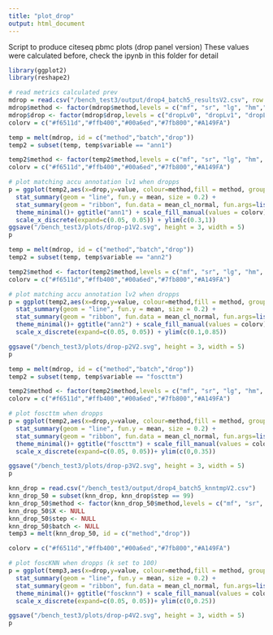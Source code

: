 ```yaml
---
title: "plot_drop"
output: html_document
---
```


Script to produce citeseq pbmc plots (drop panel version)
These values were calculated before, check the ipynb in this folder for detail

```r
library(ggplot2)
library(reshape2)

# read metrics calculated prev
mdrop = read.csv("/bench_test3/output/drop4_batch5_resultsV2.csv", row.names = 1)
mdrop$method <- factor(mdrop$method,levels = c("mf", "sr", "lg", "hm","bsc"))
mdrop$drop <- factor(mdrop$drop,levels = c("dropLv0", "dropLv1", "dropLv2", "dropLv3"))
colorv = c("#f6511d","#ffb400","#00a6ed","#7fb800","#A149FA")
```


```r
temp = melt(mdrop, id = c("method","batch","drop"))
temp2 = subset(temp, temp$variable == "ann1")

temp2$method <- factor(temp2$method,levels = c("mf", "sr", "lg", "hm", "bsc"))
colorv = c("#f6511d","#ffb400","#00a6ed","#7fb800","#A149FA")

# plot matching accu annotation lv1 when dropps
p = ggplot(temp2,aes(x=drop,y=value, colour=method,fill = method, group = method)) +
  stat_summary(geom = "line", fun.y = mean, size = 0.2) +
  stat_summary(geom = "ribbon", fun.data = mean_cl_normal, fun.args=list(conf.int=0.85), alpha = 0.2, colour = NA) +
  theme_minimal()+ ggtitle("ann1") + scale_fill_manual(values = colorv) + scale_color_manual(values = colorv)+
  scale_x_discrete(expand=c(0.05, 0.05)) + ylim(c(0.3,1))
ggsave("/bench_test3/plots/drop-p1V2.svg", height = 3, width = 5)
p
```

```r
temp = melt(mdrop, id = c("method","batch","drop"))
temp2 = subset(temp, temp$variable == "ann2")

temp2$method <- factor(temp2$method,levels = c("mf", "sr", "lg", "hm", "bsc"))
colorv = c("#f6511d","#ffb400","#00a6ed","#7fb800","#A149FA")

# plot matching accu annotation lv2 when dropps
p = ggplot(temp2,aes(x=drop,y=value, colour=method,fill = method, group = method)) +
  stat_summary(geom = "line", fun.y = mean, size = 0.2) +
  stat_summary(geom = "ribbon", fun.data = mean_cl_normal, fun.args=list(conf.int=0.85), alpha = 0.2, colour = NA) +
  theme_minimal()+ ggtitle("ann2") + scale_fill_manual(values = colorv) + scale_color_manual(values = colorv) +
  scale_x_discrete(expand=c(0.05, 0.05)) + ylim(c(0.1,0.85))

ggsave("/bench_test3/plots/drop-p2V2.svg", height = 3, width = 5)
p
```


```r
temp = melt(mdrop, id = c("method","batch","drop"))
temp2 = subset(temp, temp$variable == "foscttm")

temp2$method <- factor(temp2$method,levels = c("mf", "sr", "lg", "hm", "bsc"))
colorv = c("#f6511d","#ffb400","#00a6ed","#7fb800","#A149FA")

# plot foscttm when dropps
p = ggplot(temp2,aes(x=drop,y=value, colour=method,fill = method, group = method)) +
  stat_summary(geom = "line", fun.y = mean, size = 0.2) +
  stat_summary(geom = "ribbon", fun.data = mean_cl_normal, fun.args=list(conf.int=0.85), alpha = 0.2, colour = NA) +
  theme_minimal()+ ggtitle("foscttm") + scale_fill_manual(values = colorv) + scale_color_manual(values = colorv)+
  scale_x_discrete(expand=c(0.05, 0.05))+ ylim(c(0,0.35))

ggsave("/bench_test3/plots/drop-p3V2.svg", height = 3, width = 5)
p
```


```r
knn_drop = read.csv("/bench_test3/output/drop4_batch5_knntmpV2.csv")
knn_drop_50 = subset(knn_drop, knn_drop$step == 99)
knn_drop_50$method <- factor(knn_drop_50$method,levels = c("mf", "sr", "lg", "hm","bsc"))
knn_drop_50$X <- NULL
knn_drop_50$step <- NULL
knn_drop_50$batch <- NULL
temp3 = melt(knn_drop_50, id = c("method","drop"))

colorv = c("#f6511d","#ffb400","#00a6ed","#7fb800","#A149FA")

# plot foscKNN when dropps (k set to 100)
p = ggplot(temp3,aes(x=drop,y=value, colour=method,fill = method, group = method)) +
  stat_summary(geom = "line", fun.y = mean, size = 0.2) +
  stat_summary(geom = "ribbon", fun.data = mean_cl_normal, fun.args=list(conf.int=0.85), alpha = 0.3, colour = NA) +
  theme_minimal()+ ggtitle("foscknn") + scale_fill_manual(values = colorv) + scale_color_manual(values = colorv)+
  scale_x_discrete(expand=c(0.05, 0.05))+ ylim(c(0,0.25))

ggsave("/bench_test3/plots/drop-p4V2.svg", height = 3, width = 5)
p
```



